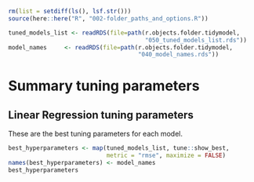 

```r
rm(list = setdiff(ls(), lsf.str()))
source(here::here("R", "002-folder_paths_and_options.R"))

tuned_models_list <- readRDS(file=path(r.objects.folder.tidymodel,
                                       "050_tuned_models_list.rds"))
model_names     <- readRDS(file=path(r.objects.folder.tidymodel,
                                     "040_model_names.rds"))

```

# Summary tuning parameters

## Linear Regression tuning parameters

These are the best tuning parameters for each model.

```r
best_hyperparameters <- map(tuned_models_list, tune::show_best, 
                            metric = "rmse", maximize = FALSE)
names(best_hyperparameters) <- model_names
best_hyperparameters
```

